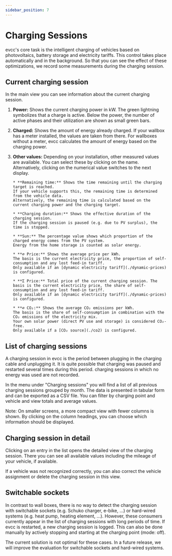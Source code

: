 ```yaml
---
sidebar_position: 7
---
```



# Charging Sessions

evcc's core task is the intelligent charging of vehicles based on photovoltaics, battery storage and electricity tariffs.
This control takes place automatically and in the background.
So that you can see the effect of these optimizations, we record some measurements during the charging session.

## Current charging session

In the main view you can see information about the current charging session.

<Screenshot
  name="features/screenshots/sessions-main-ui"
  caption="Measurements during charging"
/>

1.  **Power:** Shows the current charging power in kW.
The green lightning symbolizes that a charge is active.
Below the power, the number of active phases and their utilization are shown as small green bars.

2.  **Charged:** Shows the amount of energy already charged.
If your wallbox has a meter installed, the values ​​are taken from there.
For wallboxes without a meter, evcc calculates the amount of energy based on the charging power.

3.  **Other values:** Depending on your installation, other measured values ​​are available.
You can select these by clicking on the name.
Alternatively, clicking on the numerical value switches to the next display.

        * **Remaining time:** Shows the time remaining until the charging target is reached.
        If your vehicle supports this, the remaining time is determined from the vehicle data.
        Alternatively, the remaining time is calculated based on the current charging power and the charging target.

        * **Charging duration:** Shows the effective duration of the charging session.
        If the charging session is paused (e.g. due to PV surplus), the time is stopped.

        * **Sun:** The percentage value shows which proportion of the charged energy comes from the PV system.
        Energy from the home storage is counted as solar energy.

        * **⌀ Price:** Shows the average price per kWh.
        The basis is the current electricity price, the proportion of self-consumption and any lost feed-in tariff.
        Only available if an [dynamic electricity tariff](./dynamic-prices) is configured.

        * **Σ Price:** Total price of the current charging session. The basis is the current electricity price, the share of self-consumption and any lost feed-in tariff.
        Only available if an [dynamic electricity tariff](./dynamic-prices) is configured.

        * **⌀ CO₂:** Shows the average CO₂ emissions per kWh.
        The basis is the share of self-consumption in combination with the CO₂ emissions of the electricity mix.
        Your own solar power (direct PV use and storage) is considered CO₂-free.
        Only available if a [CO₂ source](./co2) is configured.

## List of charging sessions

A charging session in evcc is the period between plugging in the charging cable and unplugging it.
It is quite possible that charging was paused and restarted several times during this period.
charging sessions in which no energy was used are not recorded.

In the menu under "Charging sessions" you will find a list of all previous charging sessions grouped by month.
The data is presented in tabular form and can be exported as a CSV file.
You can filter by charging point and vehicle and view totals and average values.

<Screenshot
  name="features/screenshots/sessions-list"
  caption="List of monthly charging sessions"
/>

Note: On smaller screens, a more compact view with fewer columns is shown.
By clicking on the column headings, you can choose which information should be displayed.

## Charging session in detail

Clicking on an entry in the list opens the detailed view of the charging session.
There you can see all available values ​​including the mileage of your vehicle, if available.

If a vehicle was not recognized correctly, you can also correct the vehicle assignment or delete the charging session in this view.

<Screenshot
  name="features/screenshots/sessions-detail"
  caption="Detailed view of a charging session"
/>

## Switchable sockets

In contrast to wall boxes, there is no way to detect the charging session with switchable sockets (e.g. Schuko charger, e-bike, ...) or hard-wired systems (e.g. heat pump, heating element, ...).
However, these consumers currently appear in the list of charging sessions with long periods of time.
If evcc is restarted, a new charging session is logged.
This can also be done manually by actively stopping and starting at the charging point (mode: off).

The current solution is not optimal for these cases.
In a future release, we will improve the evaluation for switchable sockets and hard-wired systems.
